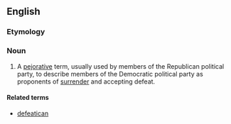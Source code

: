 ==English==

===Etymology===
{{blend|defeat|Democrat|lang=en}}

===Noun===
{{en-noun}}

# {{context|US|lang=en}} A [[pejorative]] term, usually used by members of the Republican political party, to describe members of the Democratic political party as proponents of [[surrender]] and accepting defeat.

====Related terms====
*[[defeatican]]